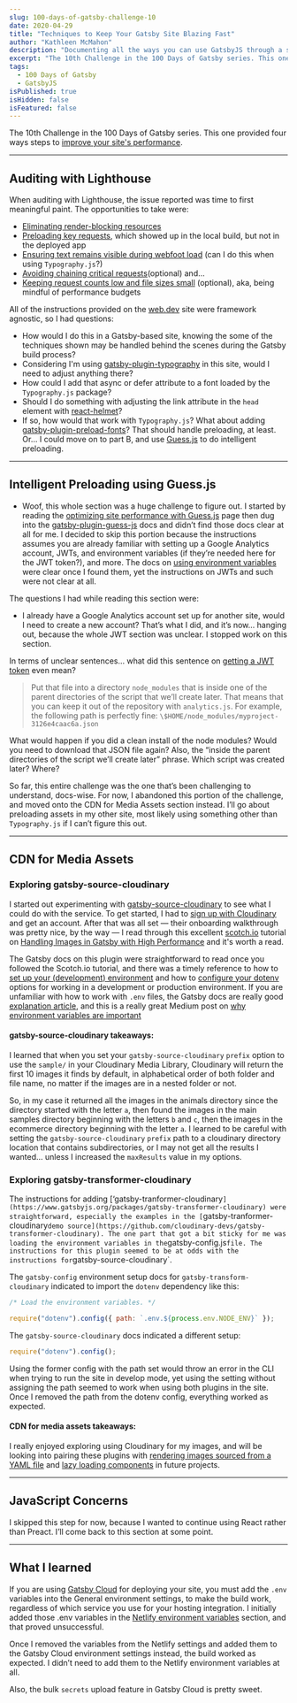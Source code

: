 ```yaml
---
slug: 100-days-of-gatsby-challenge-10
date: 2020-04-29
title: "Techniques to Keep Your Gatsby Site Blazing Fast"
author: "Kathleen McMahon"
description: "Documenting all the ways you can use GatsbyJS through a set of challenges."
excerpt: "The 10th Challenge in the 100 Days of Gatsby series. This one provided four ways steps to improve your site's performance. Auditing with..."
tags:
  - 100 Days of Gatsby
  - GatsbyJS
isPublished: true
isHidden: false
isFeatured: false
---
```


The 10th Challenge in the 100 Days of Gatsby series. This one provided four ways steps to [improve your site's performance](https://www.gatsbyjs.org/blog/100days/performance/).

---

## Auditing with Lighthouse

When auditing with Lighthouse, the issue reported was time to first meaningful paint. The opportunities to take were:

- [Eliminating render-blocking resources](https://web.dev/render-blocking-resources/)
- [Preloading key requests](https://web.dev/uses-rel-preload/), which showed up in the local build, but not in the deployed app
- [Ensuring text remains visible during webfoot load](https://web.dev/font-display/) (can I do this when using `Typography.js`?)
- [Avoiding chaining critical requests](https://web.dev/critical-request-chains/)(optional) and…
- [Keeping request counts low and file sizes small](https://developers.google.com/web/tools/lighthouse/audits/budgets) (optional), aka, being mindful of performance budgets

All of the instructions provided on the [web.dev](https://web.dev/) site were framework agnostic, so I had questions:

- How would I do this in a Gatsby-based site, knowing the some of the techniques shown may be handled behind the scenes during the Gatsby build process?
- Considering I'm using [gatsby-plugin-typography](https://www.gatsbyjs.org/packages/gatsby-plugin-typography/) in this site, would I need to adjust anything there?
- How could I add that async or defer attribute to a font loaded by the `Typography.js` package?
- Should I do something with adjusting the link attribute in the `head` element with [react-helmet](https://github.com/nfl/react-helmet#features)?
- If so, how would that work with `Typography.js`? What about adding [gatsby-plugin-preload-fonts](https://www.gatsbyjs.org/packages/gatsby-plugin-preload-fonts/)? That should handle preloading, at least. Or… I could move on to part B, and use [Guess.js](https://github.com/guess-js) to do intelligent preloading.

---

## Intelligent Preloading using Guess.js

- Woof, this whole section was a huge challenge to figure out. I started by reading the [optimizing site performance with Guess.js](https://www.gatsbyjs.org/docs/optimizing-site-performance-with-guessjs/) page then dug into the [gatsby-plugin-guess-js](https://www.gatsbyjs.org/packages/gatsby-plugin-guess-js) docs and didn’t find those docs clear at all for me. I decided to skip this portion because the instructions assumes you are already familiar with setting up a Google Analytics account, JWTs, and environment variables (if they’re needed here for the JWT token?), and more. The docs on [using environment variables](https://www.gatsbyjs.org/docs/environment-variables/) were clear once I found them, yet the instructions on JWTs and such were not clear at all.

The questions I had while reading this section were:

- I already have a Google Analytics account set up for another site, would I need to create a new account? That’s what I did, and it’s now… hanging out, because the whole JWT section was unclear. I stopped work on this section.

In terms of unclear sentences… what did this sentence on [getting a JWT token](https://www.gatsbyjs.org/packages/gatsby-plugin-guess-js#how-to-get-a-jwt-token) even mean?

> Put that file into a directory `node_modules` that is inside one of the parent directories of the script that we’ll create later. That means that you can keep it out of the repository with `analytics.js`.
> For example, the following path is perfectly fine: `\$HOME/node_modules/myproject-3126e4caac6a.json`

What would happen if you did a clean install of the node modules? Would you need to download that JSON file again? Also, the “inside the parent directories of the script we’ll create later” phrase. Which script was created later? Where?

So far, this entire challenge was the one that’s been challenging to understand, docs-wise. For now, I abandoned this portion of the challenge, and moved onto the CDN for Media Assets section instead. I’ll go about preloading assets in my other site, most likely using something other than `Typography.js` if I can’t figure this out.

---

## CDN for Media Assets

### Exploring gatsby-source-cloudinary

I started out experimenting with [gatsby-source-cloudinary](https://www.gatsbyjs.org/packages/gatsby-source-cloudinary/) to see what I could do with the service. To get started, I had to [sign up with Cloudinary](https://cloudinary.com/) and get an account. After that was all set — their onboarding walkthrough was pretty nice, by the way — I read through this excellent [scotch.io](https://scotch.io) tutorial on [Handling Images in Gatsby with High Performance](https://scotch.io/tutorials/handling-images-in-gatsby-with-high-performance) and it's worth a read.

The Gatsby docs on this plugin were straightforward to read once you followed the Scotch.io tutorial, and there was a timely reference to how to [set up your (development) environment](https://www.gatsbyjs.org/packages/gatsby-source-cloudinary/?=clou#environment-configuration) and how to [configure your dotenv](https://www.npmjs.com/package/dotenv) options for working in a development or production environment. If you are unfamiliar with how to work with `.env` files, the Gatsby docs are really good [explanation article](https://www.gatsbyjs.org/docs/environment-variables/), and this is a really great Medium post on [why environment variables are important](https://medium.com/codait/environment-variables-or-keeping-your-secrets-secret-in-a-node-js-app-99019dfff716)

#### gatsby-source-cloudinary takeaways:

I learned that when you set your `gatsby-source-cloudinary` `prefix` option to use the `sample/` in your Cloudinary Media Library, Cloudinary will return the first 10 images it finds by default, in alphabetical order of both folder and file name, no matter if the images are in a nested folder or not.

So, in my case it returned all the images in the animals directory since the directory started with the letter `a`, then found the images in the main samples directory beginning with the letters `b` and `c`, then the images in the ecommerce directory beginning with the letter `a`. I learned to be careful with setting the `gatsby-source-cloudinary` `prefix` path to a cloudinary directory location that contains subdirectories, or I may not get all the results I wanted… unless I increased the `maxResults` value in my options.

### Exploring gatsby-transformer-cloudinary

The instructions for adding [‘gatsby-tranformer-cloudinary`](https://www.gatsbyjs.org/packages/gatsby-transformer-cloudinary) were straightforward, especially the examples in the [`gatsby-tranformer-cloudinary` demo source](https://github.com/cloudinary-devs/gatsby-transformer-cloudinary). The one part that got a bit sticky for me was loading the environment variables in the `gatsby-config.js` file. The instructions for this plugin seemed to be at odds with the instructions for `gatsby-source-cloudinary`.

The `gatsby-config` environment setup docs for `gatsby-transform-cloudinary` indicated to import the `dotenv` dependency like this:

```js
/* Load the environment variables. */

require("dotenv").config({ path: `.env.${process.env.NODE_ENV}` });
```

The `gatsby-source-cloudinary` docs indicated a different setup:

```js
require("dotenv").config();
```

Using the former config with the path set would throw an error in the CLI when trying to run the site in develop mode, yet using the setting without assigning the path seemed to work when using both plugins in the site. Once I removed the path from the dotenv config, everything worked as expected.

#### CDN for media assets takeaways:

I really enjoyed exploring using Cloudinary for my images, and will be looking into pairing these plugins with [rendering images sourced from a YAML file](https://www.gatsbyjs.org/tutorial/gatsby-image-tutorial/#rendering-images-sourced-from-yaml) and [lazy loading components](https://www.gatsbyjs.org/docs/mdx/importing-and-using-components/#lazy-loading-components) in future projects.

---

## JavaScript Concerns

I skipped this step for now, because I wanted to continue using React rather than Preact. I’ll come back to this section at some point.

---

## What I learned

If you are using [Gatsby Cloud](https://www.gatsbyjs.com/) for deploying your site, you must add the `.env` variables into the General environment settings, to make the build work, regardless of which service you use for your hosting integration. I initially added those .env variables in the [Netlify environment variables](https://docs.netlify.com/configure-builds/environment-variables/#declare-variables) section, and that proved unsuccessful.

Once I removed the variables from the Netlify settings and added them to the Gatsby Cloud environment settings instead, the build worked as expected. I didn’t need to add them to the Netlify environment variables at all.

Also, the bulk `secrets` upload feature in Gatsby Cloud is pretty sweet.
